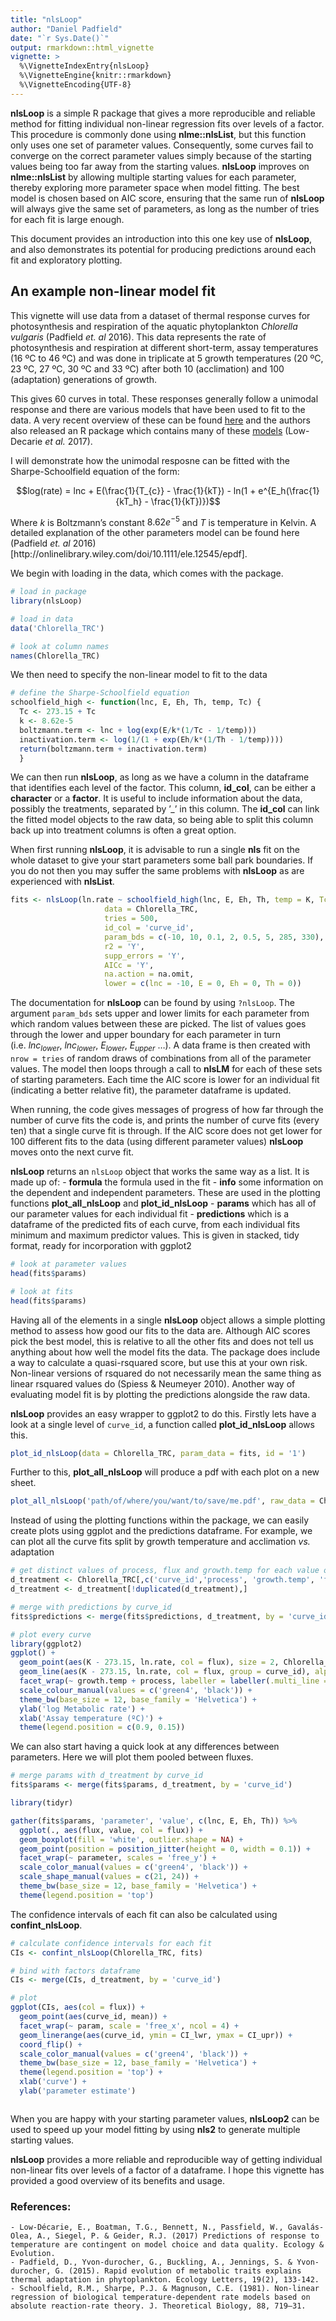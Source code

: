 ```yaml
---
title: "nlsLoop"
author: "Daniel Padfield"
date: "`r Sys.Date()`"
output: rmarkdown::html_vignette
vignette: >
  %\VignetteIndexEntry{nlsLoop}
  %\VignetteEngine{knitr::rmarkdown}
  %\VignetteEncoding{UTF-8}
---
```


__nlsLoop__ is a simple R package that gives a more reproducible and reliable method for fitting individual non-linear regression fits over levels of a factor. This procedure is commonly done using __nlme::nlsList__, but this function only uses one set of parameter values. Consequently, some curves fail to converge on the correct parameter values simply because of the starting values being too far away from the starting values. __nlsLoop__ improves on __nlme::nlsList__ by allowing multiple starting values for each parameter, thereby exploring more parameter space when model fitting. The best model is chosen based on AIC score, ensuring that the same run of __nlsLoop__ will always give the same set of parameters, as long as the number of tries for each fit is large enough.

This document provides an introduction into this one key use of __nlsLoop__, and also demonstrates its potential for producing predictions around each fit and exploratory plotting.

## An example non-linear model fit

This vignette will use data from a dataset of thermal response curves for photosynthesis and respiration of the aquatic phytoplankton _Chlorella vulgaris_ (Padfield _et. al_ 2016). This data represents the rate of photosynthesis and respiration at different short-term, assay temperatures (16 ºC to 46 ºC) and was done in triplicate at 5 growth temperatures (20  ºC, 23 ºC, 27 ºC, 30 ºC and 33 ºC) after both 10 (acclimation) and 100 (adaptation) generations of growth.

This gives 60 curves in total. These responses generally follow a unimodal response and there are various models that have been used to fit to the data. A very recent overview of these can be found [here](http://onlinelibrary.wiley.com/doi/10.1002/ece3.3576/epdf) and the authors also released an R package which contains many of these [models](https://cran.r-project.org/package=temperatureresponse) (Low-Decarie _et al._ 2017).

I will demonstrate how the unimodal resposne can be fitted with the Sharpe-Schoolfield equation of the form:

$$log(rate) = lnc + E(\frac{1}{T_{c}} - \frac{1}{kT}) - ln(1 + e^{E_h(\frac{1}{kT_h} - \frac{1}{kT})})$$

Where $k$ is Boltzmann's constant $8.62e^{-5}$ and $T$ is temperature in Kelvin. A detailed explanation of the other parameters model can be found here (Padfield _et. al_ 2016)[http://onlinelibrary.wiley.com/doi/10.1111/ele.12545/epdf]. 

We begin with loading in the data, which comes with the package.

```r
# load in package
library(nlsLoop)

# load in data
data('Chlorella_TRC')

# look at column names
names(Chlorella_TRC)
```

We then need to specify the non-linear model to fit to the data

```r
# define the Sharpe-Schoolfield equation
schoolfield_high <- function(lnc, E, Eh, Th, temp, Tc) {
  Tc <- 273.15 + Tc
  k <- 8.62e-5
  boltzmann.term <- lnc + log(exp(E/k*(1/Tc - 1/temp)))
  inactivation.term <- log(1/(1 + exp(Eh/k*(1/Th - 1/temp))))
  return(boltzmann.term + inactivation.term)
  }
```

We can then run __nlsLoop__, as long as we have a column in the dataframe that identifies each level of the factor. This column, __id_col__, can be either a __character__ or a __factor__. It is useful to include information about the data, possibly the treatments, separated by '_' in this column. The __id_col__  can link the fitted model objects to the raw data, so being able to split this column back up into treatment columns is often a great option.

When first running __nlsLoop__, it is advisable to run a single __nls__ fit on the whole dataset to give your start parameters some ball park boundaries. If you do not then you may suffer the same problems with __nlsLoop__ as are experienced with __nlsList__.

```r
fits <- nlsLoop(ln.rate ~ schoolfield_high(lnc, E, Eh, Th, temp = K, Tc = 20),
                     data = Chlorella_TRC,
                     tries = 500,
                     id_col = 'curve_id',
                     param_bds = c(-10, 10, 0.1, 2, 0.5, 5, 285, 330),
                     r2 = 'Y',
                     supp_errors = 'Y',
                     AICc = 'Y',
                     na.action = na.omit,
                     lower = c(lnc = -10, E = 0, Eh = 0, Th = 0))
```

The documentation for __nlsLoop__ can be found by using `?nlsLoop`. The argument `param_bds` sets upper and lower limits for each parameter from which random values between these are picked. The list of values goes through the lower and upper boundary for each parameter in turn (i.e. $lnc_{lower}$, $lnc_{lower}$, $E_{lower}$, $E_{upper}$ ...). A data frame is then created with `nrow = tries` of random draws of combinations from all of the parameter values. The model then loops through a call to __nlsLM__ for each of these sets of starting parameters. Each time the AIC score is lower for an individual fit (indicating a better relative fit), the parameter dataframe is updated.

When running, the code gives messages of progress of how far through the number of curve fits the code is, and prints the number of curve fits (every ten) that a single curve fit is through.  If the AIC score does not get lower for 100 different fits to the data (using different parameter values) __nlsLoop__ moves onto the next curve fit.

__nlsLoop__ returns an `nlsLoop` object that works the same way as a list. It is made up of:
    - __formula__ the formula used in the fit
    - __info__ some information on the dependent and independent parameters. These are used in the plotting functions __plot_all_nlsLoop__ and __plot_id_nlsLoop__
    - __params__ which has all of our parameter values for each individual fit
    - __predictions__ which is a dataframe of the predicted fits of each curve, from each individual fits minimum and maximum predictor values. This is given in stacked, tidy format, ready for incorporation with ggplot2

```r
# look at parameter values
head(fits$params)

# look at fits
head(fits$params)
```

Having all of the elements in a single __nlsLoop__ object allows a simple plotting method to assess how good our fits to the data are.  Although AIC scores pick the best model, this is relative to all the other fits and does not tell us anything about how well the model fits the data. The package does include a way to calculate a quasi-rsquared score, but use this at your own risk. Non-linear versions of rsquared do not necessarily mean the same thing as linear rsquared values do (Spiess & Neumeyer 2010). Another way of evaluating model fit is by plotting the predictions alongside the raw data.

__nlsLoop__ provides an easy wrapper to ggplot2 to do this. Firstly lets have a look at a single level of `curve_id`, a function called __plot_id_nlsLoop__ allows this.

```r
plot_id_nlsLoop(data = Chlorella_TRC, param_data = fits, id = '1')
```

Further to this, __plot_all_nlsLoop__ will produce a pdf with each plot on a new sheet.

```r
plot_all_nlsLoop('path/of/where/you/want/to/save/me.pdf', raw_data = Chlorella_TRC, param_data = fits)
```

Instead of using the plotting functions within the package, we can easily create plots using ggplot and the predictions dataframe. For example, we can plot all the curve fits split by growth temperature and acclimation _vs._ adaptation

```r
# get distinct values of process, flux and growth.temp for each value of curve_id
d_treatment <- Chlorella_TRC[,c('curve_id','process', 'growth.temp', 'flux')]
d_treatment <- d_treatment[!duplicated(d_treatment),]

# merge with predictions by curve_id
fits$predictions <- merge(fits$predictions, d_treatment, by = 'curve_id')

# plot every curve
library(ggplot2)
ggplot() +
  geom_point(aes(K - 273.15, ln.rate, col = flux), size = 2, Chlorella_TRC) +
  geom_line(aes(K - 273.15, ln.rate, col = flux, group = curve_id), alpha = 0.5, fits$predictions) +
  facet_wrap(~ growth.temp + process, labeller = labeller(.multi_line = F)) +
  scale_colour_manual(values = c('green4', 'black')) +
  theme_bw(base_size = 12, base_family = 'Helvetica') +
  ylab('log Metabolic rate') +
  xlab('Assay temperature (ºC)') +
  theme(legend.position = c(0.9, 0.15))

```

We can also start having a quick look at any differences between parameters. Here we will plot them pooled between fluxes.

```r
# merge params with d_treatment by curve_id
fits$params <- merge(fits$params, d_treatment, by = 'curve_id')

library(tidyr)

gather(fits$params, 'parameter', 'value', c(lnc, E, Eh, Th)) %>%
  ggplot(., aes(flux, value, col = flux)) +
  geom_boxplot(fill = 'white', outlier.shape = NA) +
  geom_point(position = position_jitter(height = 0, width = 0.1)) +
  facet_wrap(~ parameter, scales = 'free_y') +
  scale_color_manual(values = c('green4', 'black')) +
  scale_shape_manual(values = c(21, 24)) +
  theme_bw(base_size = 12, base_family = 'Helvetica') +
  theme(legend.position = 'top')
```

The confidence intervals of each fit can also be calculated using __confint_nlsLoop__.

```r
# calculate confidence intervals for each fit
CIs <- confint_nlsLoop(Chlorella_TRC, fits)

# bind with factors dataframe
CIs <- merge(CIs, d_treatment, by = 'curve_id')

# plot
ggplot(CIs, aes(col = flux)) +
  geom_point(aes(curve_id, mean)) +
  facet_wrap(~ param, scale = 'free_x', ncol = 4) +
  geom_linerange(aes(curve_id, ymin = CI_lwr, ymax = CI_upr)) +
  coord_flip() +
  scale_color_manual(values = c('green4', 'black')) +
  theme_bw(base_size = 12, base_family = 'Helvetica') +
  theme(legend.position = 'top') +
  xlab('curve') +
  ylab('parameter estimate')



```

When you are happy with your starting parameter values, __nlsLoop2__ can be used to speed up your model fitting by using __nls2__ to generate multiple starting values.



__nlsLoop__ provides a more reliable and reproducible way of getting individual non-linear fits over levels of a factor of a dataframe. I hope this vignette has provided a good overview of its benefits and usage.

### References:
    - Low-Décarie, E., Boatman, T.G., Bennett, N., Passfield, W., Gavalás-Olea, A., Siegel, P. & Geider, R.J. (2017) Predictions of response to temperature are contingent on model choice and data quality. Ecology & Evolution.
    - Padfield, D., Yvon-durocher, G., Buckling, A., Jennings, S. & Yvon-durocher, G. (2015). Rapid evolution of metabolic traits explains thermal adaptation in phytoplankton. Ecology Letters, 19(2), 133-142.
    - Schoolfield, R.M., Sharpe, P.J. & Magnuson, C.E. (1981). Non-linear regression of biological temperature-dependent rate models based on absolute reaction-rate theory. J. Theoretical Biology, 88, 719–31.
